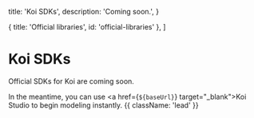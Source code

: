 
  title: 'Koi SDKs',
  description:
    'Coming soon.',
}

  { title: 'Official libraries', id: 'official-libraries' },
]

# Koi SDKs

Official SDKs for Koi are <span className="italic text-orange-500">coming soon</span>.

In the meantime, you can use <a href={`${baseUrl}`} target="_blank">Koi Studio</a> to begin modeling instantly. {{ className: 'lead' }}

<Libraries />
